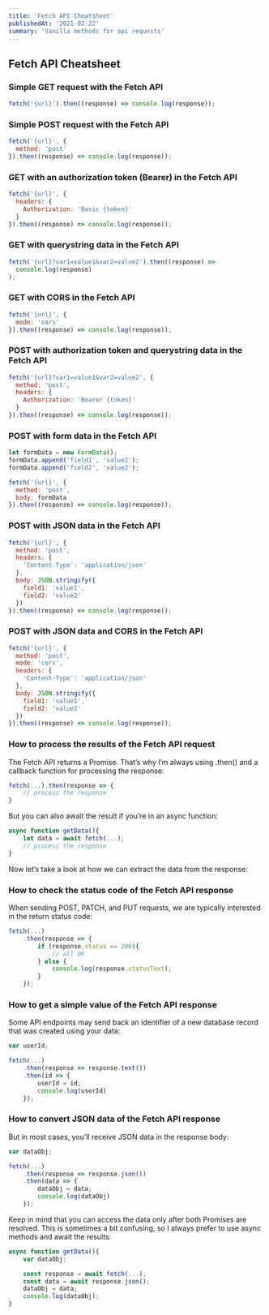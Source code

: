 ```yaml
---
title: 'Fetch API Cheatsheet'
publishedAt: '2021-02-22'
summary: 'Vanilla methods for api requests'
---
```


## Fetch API Cheatsheet

### Simple GET request with the Fetch API

```js
fetch('{url}').then((response) => console.log(response));
```

### Simple POST request with the Fetch API

```js
fetch('{url}', {
  method: 'post'
}).then((response) => console.log(response));
```

### GET with an authorization token (Bearer) in the Fetch API

```js
fetch('{url}', {
  headers: {
    Authorization: 'Basic {token}'
  }
}).then((response) => console.log(response));
```

### GET with querystring data in the Fetch API

```js
fetch('{url}?var1=value1&var2=value2').then((response) =>
  console.log(response)
);
```

### GET with CORS in the Fetch API

```js
fetch('{url}', {
  mode: 'cors'
}).then((response) => console.log(response));
```

### POST with authorization token and querystring data in the Fetch API

```js
fetch('{url}?var1=value1&var2=value2', {
  method: 'post',
  headers: {
    Authorization: 'Bearer {token}'
  }
}).then((response) => console.log(response));
```

### POST with form data in the Fetch API

```js
let formData = new FormData();
formData.append('field1', 'value1');
formData.append('field2', 'value2');

fetch('{url}', {
  method: 'post',
  body: formData
}).then((response) => console.log(response));
```

### POST with JSON data in the Fetch API

```js
fetch('{url}', {
  method: 'post',
  headers: {
    'Content-Type': 'application/json'
  },
  body: JSON.stringify({
    field1: 'value1',
    field2: 'value2'
  })
}).then((response) => console.log(response));
```

### POST with JSON data and CORS in the Fetch API

```js
fetch('{url}', {
  method: 'post',
  mode: 'cors',
  headers: {
    'Content-Type': 'application/json'
  },
  body: JSON.stringify({
    field1: 'value1',
    field2: 'value2'
  })
}).then((response) => console.log(response));
```

### How to process the results of the Fetch API request

The Fetch API returns a Promise. Thatʼs why Iʼm always using .then() and a callback function for processing the response:

```js
fetch(...).then(response => {
    // process the response
}
```

But you can also await the result if youʼre in an async function:

```js
async function getData(){
    let data = await fetch(...);
    // process the response
}
```

Now letʼs take a look at how we can extract the data from the response:

### How to check the status code of the Fetch API response

When sending POST, PATCH, and PUT requests, we are typically interested in the return status code:

```js
fetch(...)
    .then(response => {
        if (response.status == 200){
            // all OK
        } else {
            console.log(response.statusText);
        }
    });
```

### How to get a simple value of the Fetch API response

Some API endpoints may send back an identifier of a new database record that was created using your data:

```js
var userId;

fetch(...)
    .then(response => response.text())
    .then(id => {
        userId = id;
        console.log(userId)
    });
```

### How to convert JSON data of the Fetch API response

But in most cases, youʼll receive JSON data in the response body:

```js
var dataObj;

fetch(...)
    .then(response => response.json())
    .then(data => {
        dataObj = data;
        console.log(dataObj)
    });
```

Keep in mind that you can access the data only after both Promises are resolved. This is sometimes a bit confusing, so I always prefer to use async methods and await the results:

```js
async function getData(){
    var dataObj;

    const response = await fetch(...);
    const data = await response.json();
    dataObj = data;
    console.log(dataObj);
}
```
